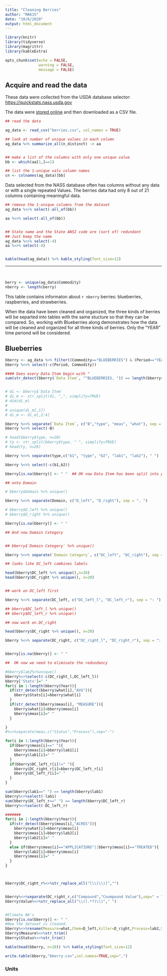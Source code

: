 ```yaml
---
title: "Cleaning Berries"
author: "MA615"
date: "10/6/2020"
output: html_document
---
```


```r
library(knitr)
library(tidyverse)
library(magrittr)
library(kableExtra)

opts_chunk$set(echo = FALSE, 
               warning = FALSE,
               message = FALSE)
```

##  Acquire and read the data

These data were collected from the USDA database selector: <a href="https://quickstats.nass.usda.gov">https://quickstats.nass.usda.gov</a>

The data were <a href="https://quickstats.nass.usda.gov/results/D416E96E-3D5C-324C-9334-1D38DF88FFF1">stored online</a> and then downloaded as a CSV file.


```r

## read the data

ag_data <- read_csv("berries.csv", col_names = TRUE)

## look at number of unique values in each column
ag_data %>% summarize_all(n_distinct) -> aa


## make a list of the columns with only one unique value
bb <- which(aa[1,]==1)

## list the 1-unique valu column names 
cn <- colnames(ag_data)[bb]

```

Data selected from the NASS database often has columns without any data or with a single repeated Values.  The berries data had only 8 out of 21 columns containing meaningful data.

```r


## remove the 1-unique columns from the dataset
ag_data %<>% select(-all_of(bb))

aa %<>% select(-all_of(bb)) 


## State name and the State ANSI code are (sort of) redundant
## Just keep the name
ag_data %<>% select(-4)
aa %<>% select(-4) 


kable(head(ag_data)) %>% kable_styling(font_size=12)


```

<hr>
<br>



```r
berry <- unique(ag_data$Commodity)
nberry <- length(berry)

```

This table contains informaton about `r nberry` berries: blueberries, raspberries, and strawberries.

When the data have been cleaned and organized, the three kinds of berries will be separted into tables with the same stucture so that they can be compared.  So, working with Blueberries along demonstrates how the data will be cleaned and organized for all three kinds of berries. Only the "YEAR" time periond will be considered.

## Blueberries

```r
bberry <- ag_data %>% filter((Commodity=="BLUEBERRIES") & (Period=="YEAR"))
bberry %<>% select(-c(Period, Commodity))   

#### Does every Data Item begin with "
sum(str_detect(bberry$`Data Item`, "^BLUEBERRIES, ")) == length(bberry$`Data Item`)


# di <- bberry$`Data Item`
# di_m <- str_split(di, ",", simplify=TRUE)
# dim(di_m)
# 
# unique(di_m[,1])
# di_m <- di_m[,2:4]

bberry %<>% separate(`Data Item`, c("B","type", "meas", "what"), sep = ",") 
bberry %<>% select(-B)

# head(bberry$type, n=20)
# ty <- str_split(bberry$type, " ", simplify=TRUE)
# head(ty, n=20)

bberry %<>% separate(type,c("b1", "type", "b2", "lab1", "lab2"), " ")

bberry %<>% select(-c(b1,b2)) 

bberry[is.na(bberry)] <- " "  ## OK now Data Item has been split into parts

## onto Domain

```


```r


# bberry$Domain %>% unique()

bberry %<>% separate(Domain, c("D_left", "D_right"), sep = ", ")

# bberry$D_left %>% unique()
# bberry$D_right %>% unique()

bberry[is.na(bberry)] <- " "

## And now Domain Category


## bberry$`Domain Category` %>% unique()

bberry %<>% separate(`Domain Category`, c("DC_left", "DC_right"), sep = ", ")

## looks like DC_left combines labels

head(bberry$DC_left %>% unique(),n=20)
head(bberry$DC_right %>% unique(), n=20)


## work on DC_left first

bberry %<>% separate(DC_left, c("DC_left_l", "DC_left_r"), sep = ": ")

## bberry$DC_left_l %>% unique()
## bberry$DC_left_r %>% unique()

## now work on DC_right

head(bberry$DC_right %>% unique(), n=20)

bberry %<>% separate(DC_right, c("DC_right_l", "DC_right_r"), sep = ": ") 


bberry[is.na(bberry)] <- " "

##  OK now we need to eliminate the redundancy
```




```r

#bberry$lab2%>%unique()
bberry%<>%select(-c(DC_right_l,DC_left_l))
bberry['Stats']=" "
for(i in 1:length(bberry$Year)){
  if(str_detect(bberry$what[i],"AVG")){
    bberry$Stats[i]=bberry$what[i]
  }
  if(str_detect(bberry$meas[i], "MEASURE")){
    bberry$what[i]=bberry$meas[i]
    bberry$meas[i]=" "
  }

}
#%<>%separate(meas,c("Status","Process"),sep="-")

for(i in 1:length(bberry$Year)){
  if(bberry$meas[i]==" "){
    bberry$meas[i]=bberry$lab1[i]
    bberry$lab1[i]=" "
  }
  if(bberry$DC_left_r[i]!=" "){
    bberry$DC_right_r[i]=bberry$DC_left_r[i]
    bberry$DC_left_r[i]=" "
  }
}

sum(bberry$lab1==" ") == length(bberry$lab1)
bberry%<>%select(-lab1)
sum(bberry$DC_left_r==" ") == length(bberry$DC_left_r)
bberry%<>%select(-DC_left_r)

#######
for(i in 1:length(bberry$Year)){
  if(str_detect(bberry$meas[i],"ACRES")){
    bberry$what[i]=bberry$meas[i]
    bberry$meas[i]=bberry$lab2[i]
    bberry$lab2[i]=" "
  }
  else if(bberry$meas[i]=="APPLICATIONS"||bberry$meas[i]=="TREATED"){
    bberry$lab2[i]=bberry$meas[i]
    bberry$meas[i]=" "
  }
}



bberry$DC_right_r%<>%str_replace_all("[\\(\\)]","")


bberry%<>%separate(DC_right_r,c("Compound","Coumpound Value"),sep=" = ")
bberry$Value%<>%str_replace_all("\\((.*?)\\)"," ")


#Elimate NA's
bberry[is.na(bberry)] <- " "
#Now the dataset is cleaned.
bberry%<>%rename(Measure=what,Chem=D_left,killer=D_right,Process=lab2,Status=meas)
bberry$Measure%<>%str_trim()
bberry$Status%<>%str_trim()

kable(head(bberry, n=10)) %>% kable_styling(font_size=12)

write.table(bberry,"bberry.csv",col.names=TRUE,sep=",")

```



### Units



